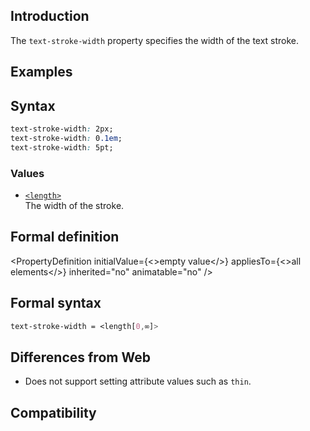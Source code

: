 ## Introduction

The `text-stroke-width` property specifies the width of the text stroke.


## Examples

<Go
  example="css-api"
  defaultFile="src/text-stroke-width/App.tsx"
  img="https://lf-lynx.tiktok-cdns.com/obj/lynx-artifacts-oss-sg/lynx-website/assets/doc/css/text-stroke-width.jpg"
  entry="src/text-stroke-width"
  defaultEntryFile="dist/text-stroke-width.lynx.bundle"
/>

## Syntax

```css
text-stroke-width: 2px;
text-stroke-width: 0.1em;
text-stroke-width: 5pt;
```

### Values

- [`<length>`](api/css/data-type/length.mdx)<br/>
  The width of the stroke.

## Formal definition


<PropertyDefinition
  initialValue={<>empty value</>}
  appliesTo={<>all elements</>}
  inherited="no"
  animatable="no"
/>

## Formal syntax

```css
text-stroke-width = <length[0,∞]>
```

## Differences from Web

- Does not support setting attribute values such as `thin`.

## Compatibility


<LegacyCompatTable metadata="css/properties/text-stroke-width" />
